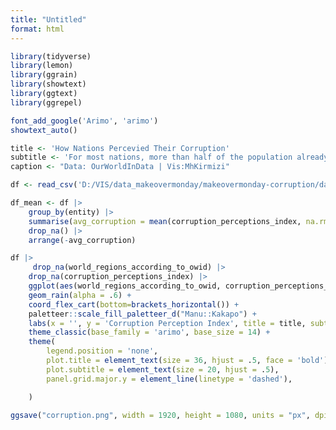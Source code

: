 ```yaml
---
title: "Untitled"
format: html
---
```


```r
library(tidyverse)
library(lemon)
library(ggrain)
library(showtext)
library(ggtext)
library(ggrepel)
```

```r
font_add_google('Arimo', 'arimo')
showtext_auto()
```

```r
title <- 'How Nations Percevied Their Corruption'
subtitle <- 'For most nations, more than half of the population already believes that corruption exists. The distributions reveal an \ninteresting pattern: Africa and Asia display a right-skewed shape with a few outliers, North America follows a very flat \nnormal distribution, and Europe — perceived as less corrupt than the rest of the world — exhibits a bimodal distribution.'
caption <- "Data: OurWorldInData | Vis:MhKirmizi"
```

```r
df <- read_csv('D:/VIS/data_makeovermonday/makeovermonday-corruption/data/ti_corruption_perception_index.csv')
```

```r
df_mean <- df |> 
    group_by(entity) |> 
    summarise(avg_corruption = mean(corruption_perceptions_index, na.rm = TRUE)) |> 
    drop_na() |> 
    arrange(-avg_corruption)
```

```r
df |> 
     drop_na(world_regions_according_to_owid) |> 
    drop_na(corruption_perceptions_index) |> 
    ggplot(aes(world_regions_according_to_owid, corruption_perceptions_index, fill = world_regions_according_to_owid)) +
    geom_rain(alpha = .6) +
    coord_flex_cart(bottom=brackets_horizontal()) + 
    paletteer::scale_fill_paletteer_d("Manu::Kakapo") +
    labs(x = '', y = 'Corruption Perception Index', title = title, subtitle = subtitle,caption = caption) +
    theme_classic(base_family = 'arimo', base_size = 14) +
    theme(
        legend.position = 'none', 
        plot.title = element_text(size = 36, hjust = .5, face = 'bold'),
        plot.subtitle = element_text(size = 20, hjust = .5),
        panel.grid.major.y = element_line(linetype = 'dashed'),

    )
```

```r
ggsave("corruption.png", width = 1920, height = 1080, units = "px", dpi = 132)
```
